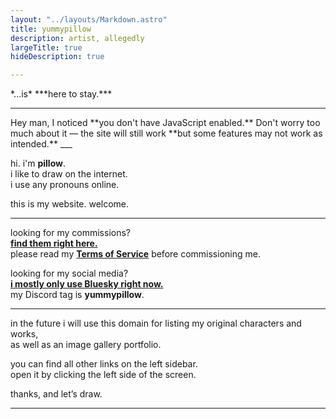 ```yaml
---
layout: "../layouts/Markdown.astro"
title: yummypillow
description: artist, allegedly
largeTitle: true
hideDescription: true

---
```


<RandomTicker client:only="svelte"/>
<span id="ticker">*...is* ***<span id="tickertext" class="tickertext-normal"><noscript>here to stay.</noscript></span>***</span>

___

<noscript>
    <Hider hideId="noscript" closetext="who cares">
        <Notice type="warning">
            Hey man, I noticed **you don't have JavaScript enabled.**  
            Don't worry too much about it — the site will still work  
            **but some features may not work as intended.**
        </Notice>
    ___
    </Hider>
</noscript>

hi. i'm **pillow**.  
i like to draw on the internet.  
i use any pronouns online.

this is my website. welcome.

---

looking for my commissions?  
[**find them right here.**](https://artistree.io/yummypillow " ")  
please read my [**Terms of Service**](/tos) before commissioning me.

looking for my social media?  
[**i mostly only use Bluesky right now.**](https://bsky.app/profile/yummypillow.art ' ')  
my Discord tag is **yummypillow**.

---

in the future i will use this domain for listing my original characters and works,  
as well as an image gallery portfolio.

you can find all other links on the left sidebar.  
open it by clicking the left side of the screen.

thanks, and let’s draw.

___

<Buttons />

<span id="buildinfo"><Commit/></span> 

